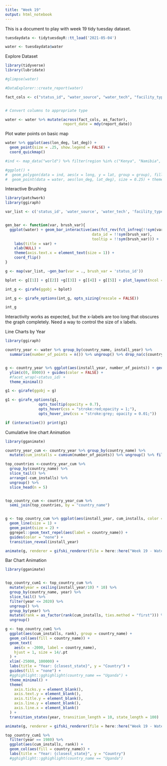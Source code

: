 ```yaml
---
title: "Week 19"
output: html_notebook
---
```


This is a document to play with week 19 tidy tuesday dataset.

```r

tuesdaydata <- tidytuesdayR::tt_load('2021-05-04')

water <- tuesdaydata$water

```

Explore Dataset

```r

library(tidyverse)
library(lubridate)

#glimpse(water)

#DataExplorer::create_report(water)

fact_cols <- c("status_id", "water_source", "water_tech", "facility_type", "country_name")


# Convert columns to appropriate type

water <- water %>% mutate(across(fact_cols, as_factor), 
                          report_date = mdy(report_date))

```


Plot water points on basic map

```r

water %>% ggplot(aes(lon_deg, lat_deg)) + 
  geom_point(size = .25, show.legend = FALSE) +
  coord_quickmap()

#ind <- map_data("world") %>% filter(region %in% c("Kenya", "Namibia", "South Africa", "Egypt"))

#ggplot() +
#  geom_polygon(data = ind, aes(x = long, y = lat, group = group), fill="lightgray", colour = "white") + 
#  geom_point(data = water, aes(lon_deg, lat_deg), size = 0.25) + theme_bw()

```


Interactive Brushing

```r

library(patchwork)
library(ggiraph)

var_list <- c('status_id', 'water_source', 'water_tech', 'facility_type', 'country_name')


gen_bar <- function(var, brush_var){
  ggplot(water) + geom_bar_interactive(aes(fct_rev(fct_infreq(!!sym(var))), 
                                       data_id = !!sym(brush_var),
                                       tooltip = !!sym(brush_var))) +
    labs(title = var) +
    xlab(NULL) +
    theme(axis.text.x = element_text(size = 1)) +
    coord_flip()
}

g <- map(var_list, ~gen_bar(var = ., brush_var = 'status_id'))

bplot <- g[[1]] + g[[2]] +g[[3]] + g[[4]] + g[[5]] + plot_layout(ncol = 2)

int_g <- girafe(ggobj = bplot)

int_g <- girafe_options(int_g, opts_sizing(rescale = FALSE))

int_g

```

Interactivity works as expected, but the x-labels are too long that obscures the graph completely. Need a way to control the size of x labels.



Line Charts by Year

```r

library(ggiraph)

country_year <- water %>% group_by(country_name, install_year) %>% 
  summarise(number_of_points = n()) %>% ungroup() %>% drop_na(c(country_name, install_year))


g <- country_year %>% ggplot(aes(install_year, number_of_points)) + geom_line_interactive(aes(tooltip = country_name, color = country_name, data_id = country_name)) + 
  ylim(c(0, 8000)) + guides(color = FALSE) + 
  #facet_wrap(~status_id) +
  theme_minimal()

g1 <- girafe(ggobj = g)

g1 <- girafe_options(g1, 
               opts_tooltip(opacity = 0.7),
               opts_hover(css = "stroke:red;opacity = 1;"),
               opts_hover_inv(css = "stroke:grey; opacity = 0.01;"))

if (interactive()) print(g1)

```



Cumulative line chart Animation

```r

library(gganimate)

country_year_cum <- country_year %>% group_by(country_name) %>% 
  mutate(cum_installs = cumsum(number_of_points)) %>% ungroup() %>% filter(install_year <= 2021)

top_countries <-country_year_cum %>% 
  group_by(country_name) %>% 
  slice_tail() %>% 
  arrange(-cum_installs) %>%
  ungroup() %>% 
  slice_head(n = 5)


top_country_cum <- country_year_cum %>% 
  semi_join(top_countries, by = "country_name")


g <- top_country_cum %>% ggplot(aes(install_year, cum_installs, color = country_name)) + 
  geom_line(size = 1) +
  geom_point(size = 2) + 
  ggrepel::geom_text_repel(aes(label = country_name)) +
  guides(color = "none") + 
  transition_reveal(install_year)

animate(g, renderer = gifski_renderer(file = here::here("Week 19 - Water", "Output", "Animation.gif"), loop = FALSE))


```



Bar Chart Animation

```r

library(gganimate)


top_country_cum1 <- top_country_cum %>% 
  mutate(year = ceiling(install_year/10) * 10) %>%
  group_by(country_name, year) %>% 
  slice_tail() %>% 
  filter(year <= 2020) %>% 
  ungroup() %>% 
  group_by(year) %>% 
  mutate(rank = as_factor(rank(cum_installs, ties.method = "first"))) %>% 
  ungroup()

g <- top_country_cum1 %>% 
  ggplot(aes(cum_installs, rank), group = country_name) + 
  geom_col(aes(fill = country_name)) + 
  geom_text(
    aes(x = -2000, label = country_name),
    hjust = 1, size = 14/.pt
  ) +
  xlim(-25000, 100000) +
  labs(title = "Year: {closest_state}", y = "Country") +
  guides(fill = "none") +
  #gghighlight::gghighlight(country_name == "Uganda") +
  theme_minimal() +
  theme(
    axis.ticks.y = element_blank(),
    axis.text.y = element_blank(),
    axis.title.y = element_blank(),
    axis.line.y = element_blank(),
    axis.line.x = element_blank()
  ) +
  transition_states(year, transition_length = 10, state_length = 100)

animate(g, renderer = gifski_renderer(file = here::here("Week 19 - Water", "Output", "Animation_Bar.gif"), loop = FALSE))


```




```r
top_country_cum1 %>% 
  filter(year == 1980) %>% 
  ggplot(aes(cum_installs, rank)) + 
  geom_col(aes(fill = country_name)) + 
  labs(title = "Year: {closest_state}", y = "Country") 
  #gghighlight::gghighlight(country_name == "Uganda")

```

